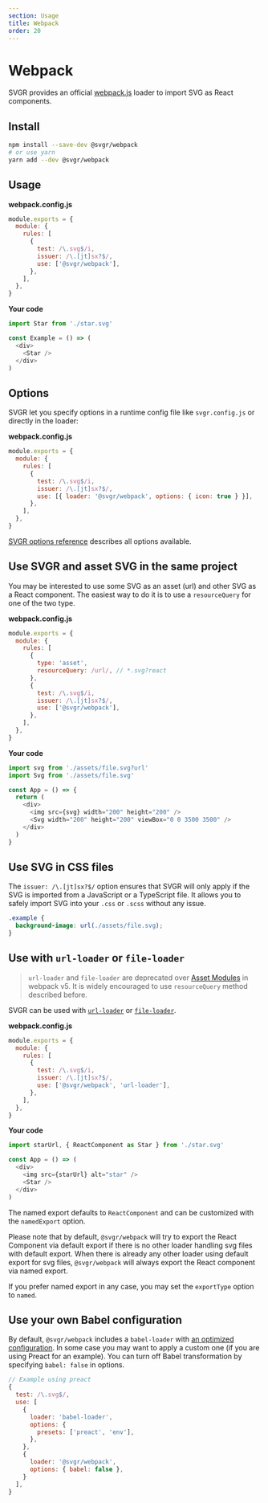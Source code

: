 ```yaml
---
section: Usage
title: Webpack
order: 20
---
```


# Webpack

SVGR provides an official [webpack.js](https://webpack.js.org/) loader to import SVG as React components.

<carbon-ad />

## Install

```bash
npm install --save-dev @svgr/webpack
# or use yarn
yarn add --dev @svgr/webpack
```

## Usage

**webpack.config.js**

```js
module.exports = {
  module: {
    rules: [
      {
        test: /\.svg$/i,
        issuer: /\.[jt]sx?$/,
        use: ['@svgr/webpack'],
      },
    ],
  },
}
```

**Your code**

```js
import Star from './star.svg'

const Example = () => (
  <div>
    <Star />
  </div>
)
```

## Options

SVGR let you specify options in a runtime config file like `svgr.config.js` or directly in the loader:

**webpack.config.js**

```js
module.exports = {
  module: {
    rules: [
      {
        test: /\.svg$/i,
        issuer: /\.[jt]sx?$/,
        use: [{ loader: '@svgr/webpack', options: { icon: true } }],
      },
    ],
  },
}
```

[SVGR options reference](https://react-svgr.com/docs/options/) describes all options available.

## Use SVGR and asset SVG in the same project

You may be interested to use some SVG as an asset (url) and other SVG as a React component. The easiest way to do it is to use a `resourceQuery` for one of the two type.

**webpack.config.js**

```js
module.exports = {
  module: {
    rules: [
      {
        type: 'asset',
        resourceQuery: /url/, // *.svg?react
      },
      {
        test: /\.svg$/i,
        issuer: /\.[jt]sx?$/,
        use: ['@svgr/webpack'],
      },
    ],
  },
}
```

**Your code**

```js
import svg from './assets/file.svg?url'
import Svg from './assets/file.svg'

const App = () => {
  return (
    <div>
      <img src={svg} width="200" height="200" />
      <Svg width="200" height="200" viewBox="0 0 3500 3500" />
    </div>
  )
}
```

## Use SVG in CSS files

The `issuer: /\.[jt]sx?$/` option ensures that SVGR will only apply if the SVG is imported from a JavaScript or a TypeScript file. It allows you to safely import SVG into your `.css` or `.scss` without any issue.

```css
.example {
  background-image: url(./assets/file.svg);
}
```

## Use with `url-loader` or `file-loader`

> `url-loader` and `file-loader` are deprecated over [Asset Modules](https://webpack.js.org/guides/asset-modules/) in webpack v5. It is widely encouraged to use `resourceQuery` method described before.

SVGR can be used with [`url-loader`](https://github.com/webpack-contrib/url-loader) or [`file-loader`](https://github.com/webpack-contrib/file-loader).

**webpack.config.js**

```js
module.exports = {
  module: {
    rules: [
      {
        test: /\.svg$/i,
        issuer: /\.[jt]sx?$/,
        use: ['@svgr/webpack', 'url-loader'],
      },
    ],
  },
}
```

**Your code**

```js
import starUrl, { ReactComponent as Star } from './star.svg'

const App = () => (
  <div>
    <img src={starUrl} alt="star" />
    <Star />
  </div>
)
```

The named export defaults to `ReactComponent` and can be customized with the `namedExport` option.

Please note that by default, `@svgr/webpack` will try to export the React Component via default export if there is no other loader handling svg files with default export. When there is already any other loader using default export for svg files, `@svgr/webpack` will always export the React component via named export.

If you prefer named export in any case, you may set the `exportType` option to `named`.

## Use your own Babel configuration

By default, `@svgr/webpack` includes a `babel-loader` with [an optimized configuration](https://github.com/gregberge/svgr/blob/main/packages/webpack/src/index.ts). In some case you may want to apply a custom one (if you are using Preact for an example). You can turn off Babel transformation by specifying `babel: false` in options.

```js
// Example using preact
{
  test: /\.svg$/,
  use: [
    {
      loader: 'babel-loader',
      options: {
        presets: ['preact', 'env'],
      },
    },
    {
      loader: '@svgr/webpack',
      options: { babel: false },
    }
  ],
}
```

